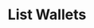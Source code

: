 ---
openapi: /openapi.json GET /accounts
title: List Wallets
description: This retrieves and lists all the wallets you've created. This is both for your main account wallet and sub account wallets.
---